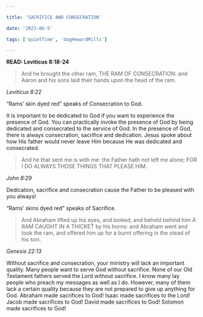 ```yaml
---

title: 'SACRIFICE AND CONSECRATION'

date: '2023-06-5'

tags: ['quietTime', 'dagHewardMills']

---
```



**READ: Leviticus 8:18-24**

>And he brought the other ram, THE RAM OF CONSECRATION: and Aaron and his sons laid their hands upon the head of the ram. 

*Leviticus 8:22*

“Rams’ skin dyed red” speaks of Consecration to God. 

It is important to be dedicated to God if you want to experience the presence of God. You can practically invoke the presence of God by being dedicated and consecrated to the service of God. In the presence of God, there is always consecration, sacrifice and dedication. Jesus spoke about how His father would never leave Him because He was dedicated and consecrated. 

>And he that sent me is with me: the Father hath not left me alone; FOR I DO ALWAYS THOSE THINGS THAT PLEASE HIM. 

*John 8:29*

Dedication, sacrifice and consecration cause the Father to be pleased with you always! 

“Rams’ skins dyed red” speaks of Sacrifice. 

>And Abraham lifted up his eyes, and looked, and behold behind him A RAM CAUGHT IN A THICKET by his horns: and Abraham went and took the ram, and offered him up for a burnt offering in the stead of his son. 

*Genesis 22:13*

Without sacrifice and consecration, your ministry will lack an important quality. Many people want to serve God without sacrifice. None of our Old Testament fathers served the Lord without sacrifice. I know many lay people who preach my messages as well as I do. However, many of them lack a certain quality because they are not prepared to give up anything for God. Abraham made sacrifices to God! Isaac made sacrifices to the Lord! Jacob made sacrifices to God! David made sacrifices to God! Solomon made sacrifices to God! 
